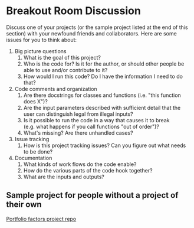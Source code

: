 # Breakout Room Discussion

Discuss one of your projects (or the sample project listed at the end of this section) with your newfound friends and collaborators. Here are some issues for you to think about:

1.  Big picture questions
    1.  What is the goal of this project?
    2.  Who is the code for? Is it for the author, or should other people be able to use and/or contribute to it?
    3.  How would I run this code? Do I have the information I need to do that?
2.  Code comments and organization
    1.  Are there docstrings for classes and functions (i.e. \"this function does X\")?
    2.  Are the input parameters described with sufficient detail that the user can distinguish legal from illegal inputs?
    3.  Is it possible to run the code in a way that causes it to break (e.g. what happens if you call functions \"out of order\")?
    4.  What\'s missing? Are there unhandled cases?
3.  Issue tracking
    1.  How is this project tracking issues? Can you figure out what needs to be done?
4.  Documentation
    1.  What kinds of work flows do the code enable?
    2.  How do the various parts of the code hook together?
    3.  What are the inputs and outputs?

## Sample project for people without a project of their own

[Portfolio factors project repo](https://github.com/devnich/portfolio-factors)